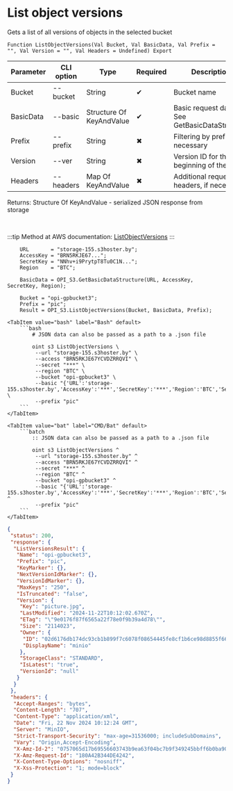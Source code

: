 ﻿---
sidebar_position: 15
---


# List object versions
 Gets a list of all versions of objects in the selected bucket



`Function ListObjectVersions(Val Bucket, Val BasicData, Val Prefix = "", Val Version = "", Val Headers = Undefined) Export`

  | Parameter | CLI option | Type | Required | Description |
  |-|-|-|-|-|
  | Bucket | --bucket | String | &#x2714; | Bucket name |
  | BasicData | --basic | Structure Of KeyAndValue | &#x2714; | Basic request data. See GetBasicDataStructure |
  | Prefix | --prefix | String | &#x2716; | Filtering by prefix, if necessary |
  | Version | --ver | String | &#x2716; | Version ID for the beginning of the list |
  | Headers | --headers | Map Of KeyAndValue | &#x2716; | Additional request headers, if necessary |

  
  Returns:  Structure Of KeyAndValue - serialized JSON response from storage

<br/>

:::tip
Method at AWS documentation: [ListObjectVersions](https://docs.aws.amazon.com/AmazonS3/latest/API/API_ListObjectVersions.html)
:::
<br/>



```bsl title="1C:Enterprise/OneScript code example"
    URL       = "storage-155.s3hoster.by";
    AccessKey = "BRN5RKJE67...";
    SecretKey = "NNhv+i9PrytpT8Tu0C1N...";
    Region    = "BTC";

    BasicData = OPI_S3.GetBasicDataStructure(URL, AccessKey, SecretKey, Region);

    Bucket = "opi-gpbucket3";
    Prefix = "pic";
    Result = OPI_S3.ListObjectVersions(Bucket, BasicData, Prefix);
```
 

 <Tabs>
  
    <TabItem value="bash" label="Bash" default>
        ```bash
            # JSON data can also be passed as a path to a .json file
            
            oint s3 ListObjectVersions \
             --url "storage-155.s3hoster.by" \
             --access "BRN5RKJE67YCVDZRRQVI" \
             --secret "***" \
             --region "BTC" \
             --bucket "opi-gpbucket3" \
             --basic "{'URL':'storage-155.s3hoster.by','AccessKey':'***','SecretKey':'***','Region':'BTC','Service':'s3'}" \
             --prefix "pic"
        ```
    </TabItem>
  
    <TabItem value="bat" label="CMD/Bat" default>
        ```batch
            :: JSON data can also be passed as a path to a .json file
            
            oint s3 ListObjectVersions ^
             --url "storage-155.s3hoster.by" ^
             --access "BRN5RKJE67YCVDZRRQVI" ^
             --secret "***" ^
             --region "BTC" ^
             --bucket "opi-gpbucket3" ^
             --basic "{'URL':'storage-155.s3hoster.by','AccessKey':'***','SecretKey':'***','Region':'BTC','Service':'s3'}" ^
             --prefix "pic"
        ```
    </TabItem>
</Tabs>


```json title="Result"
{
 "status": 200,
 "response": {
  "ListVersionsResult": {
   "Name": "opi-gpbucket3",
   "Prefix": "pic",
   "KeyMarker": {},
   "NextVersionIdMarker": {},
   "VersionIdMarker": {},
   "MaxKeys": "250",
   "IsTruncated": "false",
   "Version": {
    "Key": "picture.jpg",
    "LastModified": "2024-11-22T10:12:02.670Z",
    "ETag": "\"9e0176f87f6565a22f78e0f9b39a4d78\"",
    "Size": "2114023",
    "Owner": {
     "ID": "02d6176db174dc93cb1b899f7c6078f08654445fe8cf1b6ce98d8855f66bdbf4",
     "DisplayName": "minio"
    },
    "StorageClass": "STANDARD",
    "IsLatest": "true",
    "VersionId": "null"
   }
  }
 },
 "headers": {
  "Accept-Ranges": "bytes",
  "Content-Length": "707",
  "Content-Type": "application/xml",
  "Date": "Fri, 22 Nov 2024 10:12:24 GMT",
  "Server": "MinIO",
  "Strict-Transport-Security": "max-age=31536000; includeSubDomains",
  "Vary": "Origin,Accept-Encoding",
  "X-Amz-Id-2": "0757065d17b69556603743b9ea63f04bc7b9f349245bbff6b0ba901258e9c169",
  "X-Amz-Request-Id": "180A42B344DE4242",
  "X-Content-Type-Options": "nosniff",
  "X-Xss-Protection": "1; mode=block"
 }
}
```
